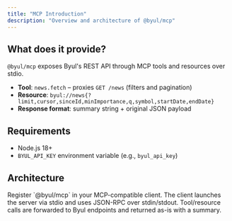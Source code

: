 ```yaml
---
title: "MCP Introduction"
description: "Overview and architecture of @byul/mcp"
---
```


## What does it provide?

`@byul/mcp` exposes Byul's REST API through MCP tools and resources over stdio.

- **Tool**: `news.fetch` – proxies `GET /news` (filters and pagination)
- **Resource**: `byul://news{?limit,cursor,sinceId,minImportance,q,symbol,startDate,endDate}`
- **Response format**: summary string + original JSON payload

## Requirements

- Node.js 18+
- `BYUL_API_KEY` environment variable (e.g., `byul_api_key`)

## Architecture

<Steps>
<Step title="Register the MCP server">
Register `@byul/mcp` in your MCP-compatible client.
</Step>
<Step title="Communicate via stdio">
The client launches the server via stdio and uses JSON-RPC over stdin/stdout.
</Step>
<Step title="Proxy to Byul REST API">
Tool/resource calls are forwarded to Byul endpoints and returned as-is with a summary.
</Step>
</Steps>


